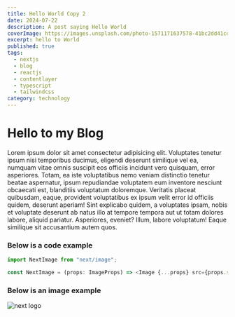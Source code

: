 ```yaml
---
title: Hello World Copy 2
date: 2024-07-22
description: A post saying Hello World
coverImage: https://images.unsplash.com/photo-1571171637578-41bc2dd41cd2?q=80&w=2370&auto=format&fit=crop&ixlib=rb-4.0.3&ixid=M3wxMjA3fDB8MHxwaG90by1wYWdlfHx8fGVufDB8fHx8fA%3D%3D
excerpt: hello to World
published: true
tags:
  - nextjs
  - blog
  - reactjs
  - contentlayer
  - typescript
  - tailwindcss
category: technology
---
```


# Hello to my Blog

<p className="mt-8">
  Lorem ipsum dolor sit amet consectetur adipisicing elit. Voluptates tenetur ipsum nisi temporibus ducimus, eligendi
  deserunt similique vel ea, numquam vitae omnis suscipit eos officiis incidunt vero quisquam, error asperiores. Totam,
  ea iste voluptatibus nemo veniam distinctio tenetur beatae aspernatur, ipsum repudiandae voluptatem eum inventore
  nesciunt obcaecati est, blanditiis voluptatum doloremque. Veritatis placeat quibusdam, eaque, provident voluptatibus
  ex ipsum velit error id officiis quidem, deserunt aperiam! Sint explicabo quidem, a voluptates ipsam, nobis et
  voluptate deserunt ab natus illo at tempore tempora aut ut totam dolores labore, aliquid pariatur. Asperiores,
  eveniet? Illum, labore voluptatum! Eaque similique sit accusantium autem quos.
</p>

### Below is a code example

```js
import NextImage from "next/image";

const NextImage = (props: ImageProps) => <Image {...props} src={props.src} alt={props.alt} />;
```

### Below is an image example

<Image
  src="https://images.unsplash.com/photo-1610018556010-6a11691bc905?q=80&w=2370&auto=format&fit=crop&ixlib=rb-4.0.3&ixid=M3wxMjA3fDB8MHxwaG90by1wYWdlfHx8fGVufDB8fHx8fA%3D%3Dz"
  width={500}
  height={500}
  quality={100}
  alt="next logo"
/>
